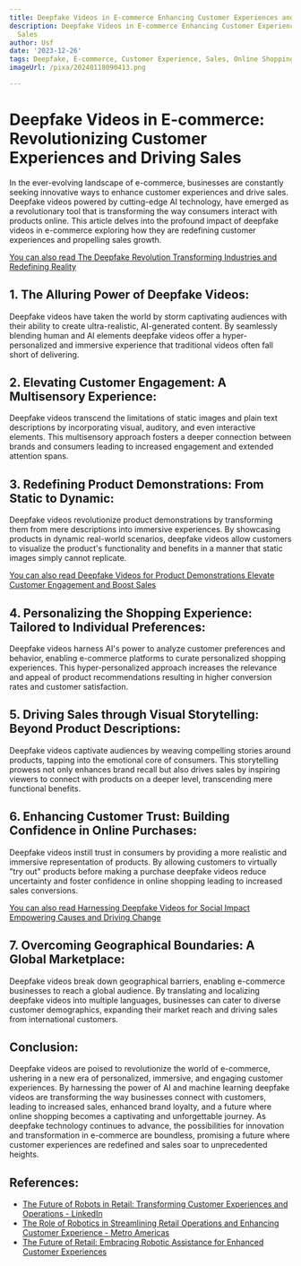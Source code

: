 ```yaml
---
title: Deepfake Videos in E-commerce Enhancing Customer Experiences and Driving Sales
description: Deepfake Videos in E-commerce Enhancing Customer Experiences and Driving
  Sales
author: Usf
date: '2023-12-26'
tags: Deepfake, E-commerce, Customer Experience, Sales, Online Shopping
imageUrl: /pixa/20240118090413.png

---
```

# Deepfake Videos in E-commerce:  Revolutionizing Customer Experiences and Driving Sales

In the ever-evolving landscape of e-commerce,  businesses are constantly seeking innovative ways to enhance  customer experiences and drive sales. Deepfake videos powered by cutting-edge  AI technology, have emerged as a revolutionary tool that is transforming the way consumers interact with products online. This article delves into  the profound impact of deepfake videos  in e-commerce  exploring how they are redefining customer experiences and propelling sales growth.

[You can also read The Deepfake Revolution Transforming Industries and  Redefining Reality](The%20Deepfake%20Revolution%20Transforming%20Industries%20and%20Redefining%20Reality)


## 1. The Alluring Power of  Deepfake Videos:

Deepfake videos have  taken the world  by storm captivating audiences with their ability to create ultra-realistic, AI-generated content. By  seamlessly blending human and AI elements deepfake  videos offer a hyper-personalized and immersive experience that traditional videos often fall short of delivering.

## 2. Elevating Customer Engagement: A Multisensory Experience:

Deepfake videos transcend the  limitations of static images and plain text descriptions by incorporating visual, auditory, and even interactive elements. This multisensory approach fosters a deeper connection between brands and consumers leading to increased engagement and extended attention spans.

## 3. Redefining Product Demonstrations: From Static to Dynamic:

Deepfake videos revolutionize product demonstrations by transforming them from mere descriptions into immersive experiences. By showcasing products in dynamic  real-world scenarios, deepfake videos allow customers  to visualize the product's functionality and benefits in a manner that static images simply cannot replicate.

[You can also read Deepfake Videos for Product Demonstrations Elevate  Customer Engagement and Boost Sales](Deepfake%20Videos%20for%20Product%20Demonstrations%20Elevate%20Customer%20Engagement%20and%20Boost%20Sales)


## 4. Personalizing the Shopping Experience: Tailored to Individual Preferences:

Deepfake videos harness AI's  power to analyze customer  preferences and behavior, enabling e-commerce platforms to curate personalized  shopping experiences. This hyper-personalized approach increases  the relevance and appeal of  product  recommendations resulting in  higher conversion  rates and customer satisfaction.

## 5. Driving Sales through Visual Storytelling: Beyond Product Descriptions:

Deepfake videos captivate audiences  by  weaving compelling stories around products,  tapping into the emotional core of  consumers. This storytelling prowess not only enhances brand recall but also drives sales by inspiring viewers to connect with products on a deeper level,  transcending  mere functional benefits.

## 6. Enhancing  Customer  Trust:  Building Confidence in Online Purchases:

Deepfake videos  instill trust in consumers by providing a more realistic and immersive representation of  products. By allowing customers to virtually "try  out" products before making a purchase  deepfake videos  reduce uncertainty and foster confidence in online shopping leading to increased sales  conversions.

[You can also read Harnessing Deepfake Videos for Social Impact Empowering Causes and Driving Change](Harnessing%20Deepfake%20Videos%20for%20Social%20Impact%20Empowering%20Causes%20and%20Driving%20Change)


## 7. Overcoming Geographical Boundaries: A Global  Marketplace:

Deepfake videos break down  geographical barriers,  enabling e-commerce businesses to reach a global audience. By translating and localizing deepfake videos into multiple languages, businesses can  cater to diverse customer demographics, expanding their market reach and driving sales from international customers.

## Conclusion:

Deepfake videos are  poised to revolutionize  the  world of e-commerce, ushering in a new era of personalized, immersive, and engaging customer experiences. By harnessing the power of AI and machine learning deepfake videos  are transforming the  way businesses connect with customers, leading  to increased  sales, enhanced brand loyalty, and a future where online shopping becomes a captivating and unforgettable journey. As deepfake technology continues to advance, the possibilities for innovation and transformation in e-commerce are boundless, promising  a future where customer experiences  are redefined and sales soar to unprecedented heights.

## References:
- [The Future of Robots in Retail: Transforming Customer Experiences and Operations - LinkedIn](https://www.linkedin.com/pulse/future-robots-retail-transforming-customer-operations-ben-simon)
- [The Role of Robotics in Streamlining Retail Operations and Enhancing Customer Experience - Metro Americas](https://metroamericas.com/noticias-2/the-role-of-robotics-in-streamlining-retail-operations-and-enhancing-customer-experience/677099/)
- [The Future of Retail: Embracing Robotic Assistance for Enhanced Customer Experiences](https://internationalsupermarketnews.com/the-future-of-retail-embracing-robotic-assistance-for-enhanced-customer-experiences/)
